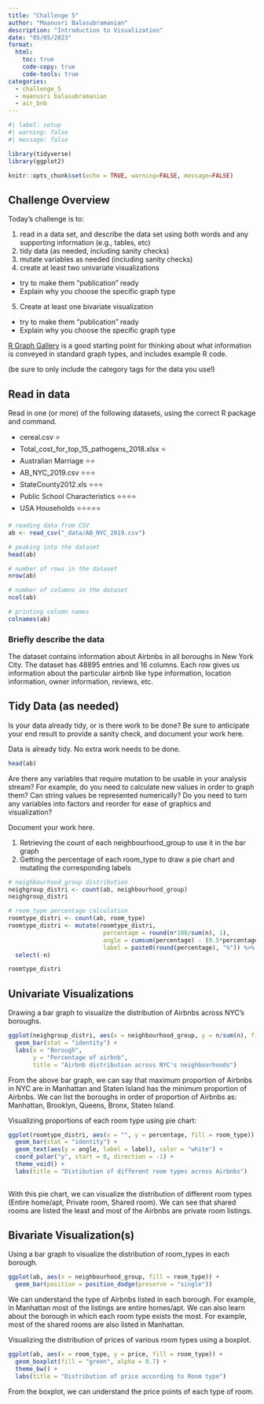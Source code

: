 ```yaml
---
title: "Challenge 5"
author: "Maanusri Balasubramanian"
description: "Introduction to Visualization"
date: "05/05/2023"
format:
  html:
    toc: true
    code-copy: true
    code-tools: true
categories:
  - challenge_5
  - maanusri balasubramanian
  - air_bnb
---
```


```r
#| label: setup
#| warning: false
#| message: false

library(tidyverse)
library(ggplot2)

knitr::opts_chunk$set(echo = TRUE, warning=FALSE, message=FALSE)
```

## Challenge Overview

Today's challenge is to:

1)  read in a data set, and describe the data set using both words and any supporting information (e.g., tables, etc)
2)  tidy data (as needed, including sanity checks)
3)  mutate variables as needed (including sanity checks)
4)  create at least two univariate visualizations
   - try to make them "publication" ready
   - Explain why you choose the specific graph type
5)  Create at least one bivariate visualization
   - try to make them "publication" ready
   - Explain why you choose the specific graph type

[R Graph Gallery](https://r-graph-gallery.com/) is a good starting point for thinking about what information is conveyed in standard graph types, and includes example R code.

(be sure to only include the category tags for the data you use!)

## Read in data

Read in one (or more) of the following datasets, using the correct R package and command.

-   cereal.csv ⭐
-   Total_cost_for_top_15_pathogens_2018.xlsx ⭐
-   Australian Marriage ⭐⭐ 
-   AB_NYC_2019.csv ⭐⭐⭐
-   StateCounty2012.xls ⭐⭐⭐
-   Public School Characteristics ⭐⭐⭐⭐ 
-   USA Households ⭐⭐⭐⭐⭐

```r
# reading data from CSV
ab <- read_csv("_data/AB_NYC_2019.csv")

# peaking into the dataset
head(ab)

# number of rows in the dataset
nrow(ab)

# number of columns in the dataset
ncol(ab)

# printing column names
colnames(ab)
```

### Briefly describe the data

The dataset contains information about Airbnbs in all boroughs in New York City. The dataset has 48895 entries and 16 columns. Each row gives us information about the particular airbnb like type information,  location information, owner information, reviews, etc.

## Tidy Data (as needed)

Is your data already tidy, or is there work to be done? Be sure to anticipate your end result to provide a sanity check, and document your work here.

Data is already tidy. No extra work needs to be done.

```r
head(ab)
```

Are there any variables that require mutation to be usable in your analysis stream? For example, do you need to calculate new values in order to graph them? Can string values be represented numerically? Do you need to turn any variables into factors and reorder for ease of graphics and visualization?

Document your work here.

1. Retrieving the count of each neighbourhood_group to use it in the bar graph
2. Getting the percentage of each room_type to draw a pie chart and mutating the corresponding labels

```r
# neighbourhood_group distribution
neighgroup_distri <- count(ab, neighbourhood_group) 
neighgroup_distri

# room_type percentage calculation
roomtype_distri <- count(ab, room_type)
roomtype_distri <- mutate(roomtype_distri, 
                           percentage = round(n*100/sum(n), 1),
                           angle = cumsum(percentage) - (0.5*percentage),
                           label = paste0(round(percentage), "%")) %>%
  select(-n)

roomtype_distri
```

## Univariate Visualizations

Drawing a bar graph to visualize the distribution of Airbnbs across NYC's boroughs.

```r

ggplot(neighgroup_distri, aes(x = neighbourhood_group, y = n/sum(n), fill = neighbourhood_group)) +
  geom_bar(stat = "identity") +
  labs(x = "Borough", 
       y = "Percentage of airbnb",
       title = "Airbnb distribution across NYC's neighbourhoods")

```

From the above bar graph, we can say that maximum proportion of Airbnbs in NYC are in Manhattan and Staten Island has the minimum proportion of Airbnbs. We can list the boroughs in order of proportion of Airbnbs as: Manhattan, Brooklyn, Queens, Bronx, Staten Island.

Visualizing proportions of each room type using pie chart:

```r

ggplot(roomtype_distri, aes(x = "", y = percentage, fill = room_type)) +
  geom_bar(stat = "identity") +
  geom_text(aes(y = angle, label = label), color = "white") +
  coord_polar("y", start = 0, direction = -1) +
  theme_void() +
  labs(title = "Distibution of different room types across Airbnbs")
  
```

With this pie chart, we can visualize the distribution of different room types (Entire home/apt, Private room, Shared room). We can see that shared rooms are listed the least and most of the Airbnbs are private room listings.

## Bivariate Visualization(s)

Using a bar graph to visualize the distribution of room_types in each borough.

```r

ggplot(ab, aes(x = neighbourhood_group, fill = room_type)) +
  geom_bar(position = position_dodge(preserve = "single"))

```

We can understand the type of Airbnbs listed in each borough. For example, in Manhattan most of the listings are entire homes/apt. We can also learn about the borough in which each room type exists the most. For example, most of the shared rooms are also listed in Manhattan.

Visualizing the distribution of prices of various room types using a boxplot. 

```r
ggplot(ab, aes(x = room_type, y = price, fill = room_type)) +
  geom_boxplot(fill = "green", alpha = 0.7) +
  theme_bw() +
  labs(title = "Distribution of price according to Room type")
```

From the boxplot, we can understand the price points of each type of room.


